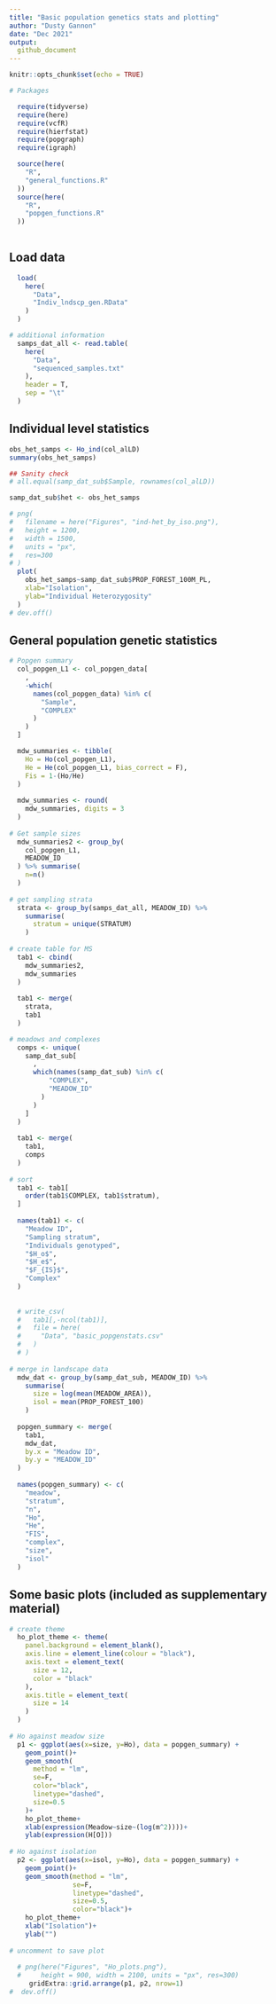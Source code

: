 ```yaml
---
title: "Basic population genetics stats and plotting"
author: "Dusty Gannon"
date: "Dec 2021"
output:
  github_document
---
```


```r
knitr::opts_chunk$set(echo = TRUE)

# Packages

  require(tidyverse)
  require(here)
  require(vcfR)
  require(hierfstat)
  require(popgraph)
  require(igraph)

  source(here(
    "R",
    "general_functions.R"
  ))
  source(here(
    "R",
    "popgen_functions.R"
  ))
  

```

## Load data
```r
  load(
    here(
      "Data",
      "Indiv_lndscp_gen.RData"
    )
  )

# additional information
  samps_dat_all <- read.table(
    here(
      "Data",
      "sequenced_samples.txt"
    ),
    header = T,
    sep = "\t"
  )

```


## Individual level statistics

```r

obs_het_samps <- Ho_ind(col_alLD)
summary(obs_het_samps)

## Sanity check
# all.equal(samp_dat_sub$Sample, rownames(col_alLD))

samp_dat_sub$het <- obs_het_samps

# png(
#   filename = here("Figures", "ind-het_by_iso.png"),
#   height = 1200,
#   width = 1500,
#   units = "px",
#   res=300
# )
  plot(
    obs_het_samps~samp_dat_sub$PROP_FOREST_100M_PL, 
    xlab="Isolation", 
    ylab="Individual Heterozygosity"
  )
# dev.off()

```


## General population genetic statistics


```r

# Popgen summary
  col_popgen_L1 <- col_popgen_data[
    ,
    -which(
      names(col_popgen_data) %in% c(
        "Sample",
        "COMPLEX"
      )
    )
  ]

  mdw_summaries <- tibble(
    Ho = Ho(col_popgen_L1),
    He = He(col_popgen_L1, bias_correct = F),
    Fis = 1-(Ho/He)
  )
  
  mdw_summaries <- round(
    mdw_summaries, digits = 3
  )
  
# Get sample sizes
  mdw_summaries2 <- group_by(
    col_popgen_L1,
    MEADOW_ID
  ) %>% summarise(
    n=n()
  )
  
# get sampling strata
  strata <- group_by(samps_dat_all, MEADOW_ID) %>%
    summarise(
      stratum = unique(STRATUM)
    )
  
# create table for MS
  tab1 <- cbind(
    mdw_summaries2,
    mdw_summaries
  )
  
  tab1 <- merge(
    strata,
    tab1
  )

# meadows and complexes
  comps <- unique(
    samp_dat_sub[
      ,
      which(names(samp_dat_sub) %in% c(
          "COMPLEX",
          "MEADOW_ID"
        )
      )
    ]
  )
  
  tab1 <- merge(
    tab1,
    comps
  )
  
# sort
  tab1 <- tab1[
    order(tab1$COMPLEX, tab1$stratum),
  ]
  
  names(tab1) <- c(
    "Meadow ID",
    "Sampling stratum",
    "Individuals genotyped",
    "$H_o$",
    "$H_e$",
    "$F_{IS}$",
    "Complex"
  )
  
  
  # write_csv(
  #   tab1[,-ncol(tab1)],
  #   file = here(
  #     "Data", "basic_popgenstats.csv"
  #   )
  # )
  
# merge in landscape data
  mdw_dat <- group_by(samp_dat_sub, MEADOW_ID) %>%
    summarise(
      size = log(mean(MEADOW_AREA)),
      isol = mean(PROP_FOREST_100)
    )
  
  popgen_summary <- merge(
    tab1,
    mdw_dat,
    by.x = "Meadow ID",
    by.y = "MEADOW_ID"
  )
  
  names(popgen_summary) <- c(
    "meadow",
    "stratum",
    "n",
    "Ho",
    "He",
    "FIS",
    "complex",
    "size",
    "isol"
  )


```

## Some basic plots (included as supplementary material)

```r
  
# create theme
  ho_plot_theme <- theme(
    panel.background = element_blank(),
    axis.line = element_line(colour = "black"),
    axis.text = element_text(
      size = 12,
      color = "black"
    ),
    axis.title = element_text(
      size = 14
    )
  )
  
# Ho against meadow size
  p1 <- ggplot(aes(x=size, y=Ho), data = popgen_summary) +
    geom_point()+
    geom_smooth(
      method = "lm", 
      se=F, 
      color="black", 
      linetype="dashed",
      size=0.5
    )+
    ho_plot_theme+
    xlab(expression(Meadow~size~(log(m^2))))+
    ylab(expression(H[O]))
    
# Ho against isolation
  p2 <- ggplot(aes(x=isol, y=Ho), data = popgen_summary) +
    geom_point()+
    geom_smooth(method = "lm", 
                se=F, 
                linetype="dashed",
                size=0.5,
                color="black")+
    ho_plot_theme+
    xlab("Isolation")+
    ylab("")
  
# uncomment to save plot
  
  # png(here("Figures", "Ho_plots.png"), 
  #     height = 900, width = 2100, units = "px", res=300)
     gridExtra::grid.arrange(p1, p2, nrow=1)
#  dev.off()
  
```








